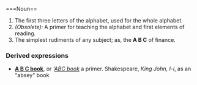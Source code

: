 ===Noun==
#The first three letters of the alphabet, used for the whole alphabet.
#''(Obsolete):'' A primer for teaching the alphabet and first elements of reading. 
#The simplest rudiments of any subject; <as>as, the '''A B C''' of finance.
===Derived expressions===
*'''[[A B C book]]''', or '''[[ABC book]]'' a primer. Shakespeare, ''King John, I-i'', as an "absey" book